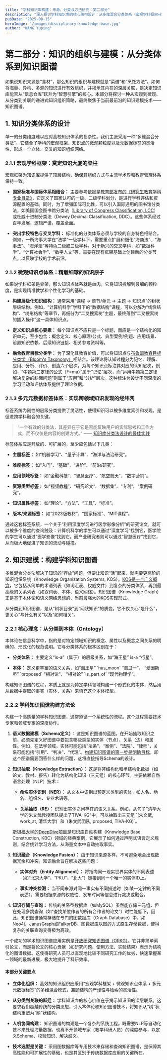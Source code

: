 ```yaml
---
title: "学科知识库构建：来源、分类与方法研究：第二部分"
description: "深入探讨学科知识库的核心架构设计：从多维混合分类体系（宏观学科框架+微观知识点+元数据标签）到知识图谱构建方法论，系统阐述本体建模、知识抽取、实体对齐等关键技术，展示如何将静态知识分类转化为动态知识关联网络。"
pubDate: "2025-08-15"
heroImage: "/images/disciplinary-knowledge-base.jpg"
author: "WANG Yuping"
---
```




# 第二部分：知识的组织与建模：从分类体系到知识图谱

如果说知识来源是“食材”，那么知识的组织与建模就是“菜谱”和“烹饪方法”。如何将海量、异构、多源的知识进行有效组织，并揭示其内在的深层关联，是决定知识库能否从“信息仓库”跃升为“智慧引擎”的核心。本部分将探讨一种从宏观到微观、从分类到关联的递进式知识组织策略，最终聚焦于当前最前沿的知识建模技术——知识图谱。

## 1\. 知识分类体系的设计

单一的分类维度难以应对高校知识体系的复杂性。我们主张采用一种“多维混合分类法”，它结合了学科的宏观框架、知识点的微观颗粒度以及元数据标签的灵活性，形成一个立体、交叉的知识组织网络。

### 2.1.1 宏观学科框架：奠定知识大厦的梁柱

宏观框架为知识库提供了顶层结构，确保其组织方式与主流学术界和教育管理体系保持一致。

*   **国家标准与国际体系相结合：** 主要参考依据是[教育部发布的《研究生教育学科专业目录》](https://www.gov.cn/zhengce/zhengceku/2022-09/14/content_5709829.htm)，它定义了国家认可的一级、二级学科划分，是进行学科评估和资源配置的基础。同时，为了增强国际可比性，可以引入国际通用的图书馆分类法，如美国国会图书馆分类法（[Library of Congress Classification, LCC](https://library.suu.edu/LibraryResearch/LC-System)）或杜威十进制分类法（Dewey Decimal Classification, DDC）。这些体系经过百年发展，逻辑严谨，覆盖全面。

*   **突出学校特色与交叉学科：** 标准化的分类体系必须与学校的自身特色相结合。例如，一所海事大学在“法学”一级学科下，需要重点扩展和细化“海商法”、“海事法”、“海洋法”等特色二级或三级学科。对于新兴的交叉学科，如“数据科学”、“计算社会学”、“数字人文”等，需要在现有框架基础上创建新的分类节点，以反映学校的学术前沿。

### 2.1.2 微观知识点体系：精雕细琢的知识原子

如果说学科框架是骨架，那么知识点体系就是血肉。它将知识拆解到最细的颗粒度，是实现精准教学和个性化学习的基础。

*   **构建层级化知识结构：** 通常采用“课程 → 章节/单元 → 主题 → 知识点”的树状层级结构。例如，“计算机科学”学科下的“数据结构”课程，可以分解为“线性结构”、“树形结构”等章节，再细分为“二叉搜索树”主题，最终落到“二叉搜索树的插入操作”这一具体知识点。

*   **定义知识点核心要素：** 每个知识点不应只是一个标题，而应是一个结构化的知识单元，至少包含：概念定义、核心原理/公式、典型案例/例题、应用场景、前置知识依赖、后续知识链接、相关参考资料等。

*   **融合教育目标分类学：** 为了深化其教育价值，可以将知识点与[布鲁姆教育目标分类学（Bloom's Taxonomy）](https://bokcenter.harvard.edu/taxonomies-learning)相结合。该理论将认知过程分为记忆、理解、应用、分析、评价、创造六个层次。为每个知识点标注其对应的认知层次，例如，“牛顿第二定律的公式（F=ma）”属于“记忆”层次，而“运用牛顿第二定律解决复杂的斜面问题”则属于“应用”和“分析”层次。这种标注为设计不同深度的学习活动和评估体系提供了理论依据。

### 2.1.3 多元元数据标签体系：实现跨领域知识发现的经纬网

标签系统为刚性的层级分类提供了灵活性，使得知识可以被多维度索引和发现，是促进跨学科融合的关键。

> “一个有效的分类法，其差异在于它是否能反映用户的实际思考和工作方式，而不仅仅是内容的创建方式。” —— [知识库分类法设计的最佳实践](https://www.matrixflows.com/blog/10-best-practices-for-creating-taxonomy-for-your-company-knowledge-base)

标签体系应是开放的、可扩展的，至少应包括以下几类：

*   **主题标签：** 如“机器学习”、“量子计算”、“海洋与法治研究”。

*   **难度标签：** 如“入门”、“基础”、“进阶”、“前沿/研究”。
*   **应用领域标签：** 如“金融科技”、“智慧医疗”、“航空航天”、“数字营销”。
*   **资源类型标签：** 如“视频教程”、“研究论文”、“数据集”、“专利”、“案例研究”。
*   **知识属性标签：** 如“理论”、“方法”、“工具”、“标准”。
*   **版本/来源标签：** 如“2023版教材”、“国家标准”、“MIT课程”。

通过这套标签系统，一个关于“利用深度学习进行医学影像分析”的研究论文，就可以被多个维度的查询触及：计算机科学的学生可以通过“深度学习”找到它，医学院的学生可以通过“医学影像”找到它，而产业研究者则可以通过“智慧医疗”找到它，从而极大地促进了知识的流动与碰撞。

## 2\. 知识建模：构建学科知识图谱

多维混合分类法解决了知识的“存放”问题，但要让知识“活”起来，就需要更高阶的知识组织系统（Knowledge Organization Systems, KOS）。[KOS是一个广义概念](https://www.clir.org/pubs/reports/pub91/1knowledge/)，它包括从简单的术语列表（如词汇表、权威文件）到复杂的分类体系，再到最高级的关系列表（如叙词表、本体、语义网络）。知识图谱（Knowledge Graph）正是基于本体论和语义网络思想的、当前最强大的KOS实现形式。

从分类到知识图谱，是从“树状目录”到“网状知识”的质变。它不仅关心“是什么”，更关心“与什么有关”以及“如何相关”。

### 2.2.1 核心理念：从分类到本体（Ontology）

本体论在信息科学中，指的是对特定领域知识的概念、属性以及概念之间关系的明确的、形式化的规范说明。它与分类体系的根本区别在于：

*   **分类体系：** 主要定义“is-a”（属于）的层级关系，如“海王星” is-a “行星”。

*   **本体：** 定义更丰富的语义关系，如“海王星” \`has\_moon\` “海卫一”， “爱因斯坦” \`proposed\` “相对论”， “相对论” \`is\_part\_of\` “现代物理学”。

构建知识图谱的过程，本质上就是为特定学科领域构建一个形式化的本体，然后用从数据中提取的事实（实体、关系）来填充这个本体模型。

### 2.2.2 学科知识图谱构建方法论

构建一个高质量的学科知识图谱，通常遵循一个系统性的流程。这个过程需要技术专家和领域专家的深度协作。

1.  **语义数据建模（Schema定义）：** 这是知识图谱的蓝图。在开始抽取知识之前，必须先定义好图谱中要包含哪些类型的实体（节点）、关系（边）和属性。例如，在法学领域，实体可能包括“法条”、“案例”、“法院”、“律师”，关系可能包括“引用”、“判决”、“代理”。[构建知识图谱的第一步是明确目标](https://www.falkordb.com/blog/how-to-build-a-knowledge-graph/)，即这个图谱需要回答什么样的问题，这将直接指导Schema的设计。

2.  **知识抽取（Knowledge Extraction）：** 这是将非结构化和半结构化数据（如论文、教材、报告）转化为结构化知识（三元组）的核心环节。主要依赖自然语言处理（NLP）技术：
    
    *   **命名实体识别（NER）：** 从文本中识别出预定义类型的实体，如人名、地名、组织名、专业术语等。
    
    *   **关系抽取（RE）：** 识别出实体之间存在的语义关系。例如，从句子“清华大学的朱文武教授团队提出了TIVA-KG”中，可以抽取出三元组 \`(朱文武, work\_at, 清华大学)\` 和 \`(朱文武团队, proposed, TIVA-KG)\`。
    
    [斯坦福大学的DeepDive项目](http://deepdive.stanford.edu/kbc)是知识库自动构建（Knowledge Base Construction, KBC）领域的经典案例，它展示了如何通过声明式语言定义规则，结合统计学习方法，从海量文本中自动抽取事实。
    
3.  **知识融合（Knowledge Fusion）：** 由于知识来源多样，不可避免地会出现数据冗余和冲突。知识融合旨在解决这些问题：

    *   **实体对齐（Entity Alignment）：** 将指向同一现实世界实体的不同表述（如“北京大学”、“PKU”、“北大”）链接到同一个唯一的实体ID上。
    
    *   **事实冲突检测：** 当不同来源对同一事实有不同描述时（如某一定律的不同表述），需要根据来源的权威性、发布时间等信息进行裁决或融合。
    
4.  **知识存储与查询：** 传统的关系型数据库（如MySQL）虽然能存储三元组，但在处理多跳查询（如“查找某位作者的所有合作者的论文”）时性能低下。因此，知识图谱通常存储在专门的图数据库（Graph Database）中，如Neo4j、JanusGraph或FalkorDB。图数据库以图的方式原生存储数据，使得复杂的关联查询变得极为高效。

一个成功的学术知识图谱应用实例是[开放研究知识图谱（ORKG）](https://docs.lib.purdue.edu/context/iatul/article/2334/viewcontent/University_Libraries_and_the_Open_Research_Knowledge_Graph.pdf)。它并非简单索引论文，而是将论文的核心贡献（如研究问题、使用方法、实验结果）表示为结构化的图谱数据。这使得研究人员可以直观地比较不同研究工作的优劣，快速掌握某一领域的最新进展，极大地提升了科研效率。

#### 本部分关键要点

*   **立体化组织：** 高效的知识组织应采用“宏观学科框架 + 微观知识点体系 + 多元元数据标签”的多维混合模式，兼顾结构的严谨性与检索的灵活性。

*   **从分类到关联的跃迁：** 学科知识库的核心价值在于揭示知识间的深层联系。这要求我们超越传统的分类思想，引入本体论和知识图谱技术，将知识从“树”状结构重塑为“网”状结构。
*   **人机协同构建：** 知识图谱的构建是一个复杂的系统工程，既需要NLP等自动化技术来处理海量数据，也离不开领域专家（教学科研人员）的深度参与，以定义Schema、校验知识、解决歧义。
*   **技术选型是关键：** 采用图数据库等专用技术来存储和查询知识图谱，是保障其高性能和可扩展性的基础，也是其区别于传统数据库应用的关键所在。


